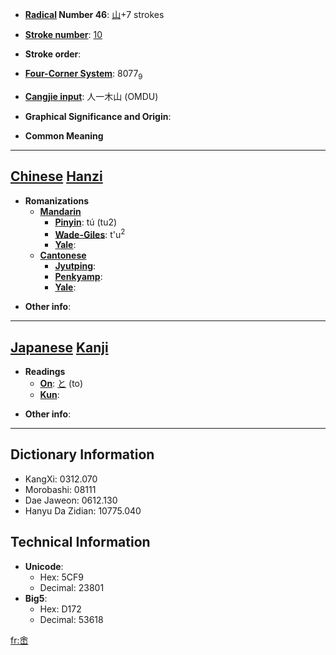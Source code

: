 * '''[[Wiktionary:Chinese radical index| Radical]] Number 46''': [[Wiktionary:Chinese radical index 山|山]]+7 strokes

* '''[[Wiktionary:Chinese total strokes index|Stroke number]]''': [[Wiktionary:Chinese total strokes index 10|10]]

* '''Stroke order''': 

* '''[[Wiktionary:Chinese four corner index|Four-Corner System]]''': 8077<sub>9</sub>

* '''[[Wiktionary:Chinese Cangjie index|Cangjie input]]''': 人一木山 (OMDU)

* '''Graphical Significance and Origin''': 

* '''Common Meaning'''

----

== [[Chinese]] [[Hanzi]] ==

* '''Romanizations'''
** '''[[Mandarin]]'''
*** '''[[Pinyin]]''': tú (tu2)
*** '''[[Wade-Giles]]''': t'u<sup>2</sup>
*** '''[[Yale]]''': 
** '''[[Cantonese]]'''
*** '''[[Jyutping]]''':
*** '''[[Penkyamp]]''': 
*** '''[[Yale]]''': 

* '''Other info''': 

----

== [[Japanese]] [[Kanji]] ==

* '''Readings'''
** '''[[On]]''': [[と]] (to)
** '''[[Kun]]''': 

* '''Other info''':  

----

== Dictionary Information ==

* KangXi: 0312.070
* Morobashi: 08111
* Dae Jaweon: 0612.130
* Hanyu Da Zidian: 10775.040

== Technical Information ==

* '''Unicode''':
** Hex: 5CF9
** Decimal: 23801
* '''Big5''':
** Hex: D172
** Decimal: 53618

[[fr:峹]]